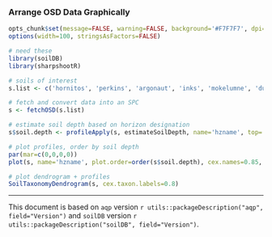 <!--
when knitting, fetchOSD() fails on soils with spaces in their name!
-->

### Arrange OSD Data Graphically

```{r setup, echo=FALSE, results='hide'}
opts_chunk$set(message=FALSE, warning=FALSE, background='#F7F7F7', dpi=100, fig.align='center', dev='CairoPNG')
options(width=100, stringsAsFactors=FALSE)
```

```{r get-data}
# need these
library(soilDB)
library(sharpshootR)

# soils of interest
s.list <- c('hornitos', 'perkins', 'argonaut', 'inks', 'mokelumne', 'dunstone', 'auburn', 'pentz', 'pardee', 'peters', 'amador', 'laniger')

# fetch and convert data into an SPC
s <- fetchOSD(s.list)
```


```{r check-via-plotting, fig.width=10, fig.height=5}
# estimate soil depth based on horizon designation
s$soil.depth <- profileApply(s, estimateSoilDepth, name='hzname', top='top', bottom='bottom')

# plot profiles, order by soil depth
par(mar=c(0,0,0,0))
plot(s, name='hzname', plot.order=order(s$soil.depth), cex.names=0.85, axis.line.offset=-5)
```

```{r plot-dendrogram, fig.width=10, fig.height=5}
# plot dendrogram + profiles
SoilTaxonomyDendrogram(s, cex.taxon.labels=0.8)
```


----------------------------
This document is based on `aqp` version `r utils::packageDescription("aqp", field="Version")` and `soilDB` version `r utils::packageDescription("soilDB", field="Version")`.